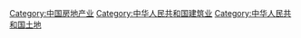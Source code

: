 [[Category:中国房地产业|Category:中国房地产业]]
[[Category:中华人民共和国建筑业|Category:中华人民共和国建筑业]]
[[Category:中华人民共和国土地|Category:中华人民共和国土地]]